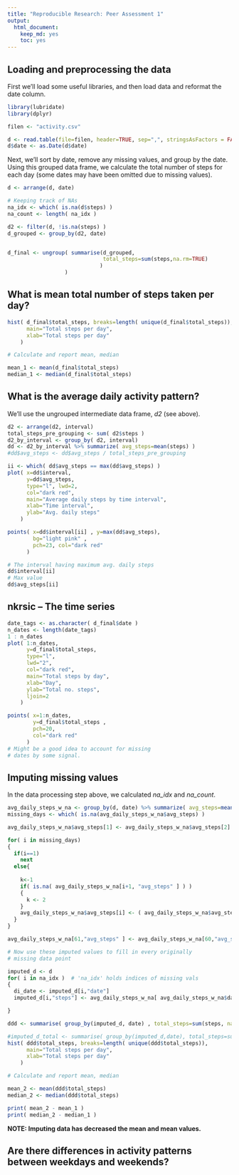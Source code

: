 ```yaml
---
title: "Reproducible Research: Peer Assessment 1"
output: 
  html_document:
    keep_md: yes
    toc: yes
---
```



## Loading and preprocessing the data

First we'll load some useful libraries, and then load data and
reformat the date column. 

```r
library(lubridate)
library(dplyr)

filen <- "activity.csv"

d <- read.table(file=filen, header=TRUE, sep=",", stringsAsFactors = FALSE)
d$date <- as.Date(d$date)
```
Next, we'll sort by date, remove any missing values, and group by the date. 
Using this grouped data frame, we calculate the total number of steps for 
each day (some dates may have been omitted due to missing values). 

```r
d <- arrange(d, date)

# Keeping track of NAs
na_idx <- which( is.na(d$steps) )
na_count <- length( na_idx )

d2 <- filter(d, !is.na(steps) )
d_grouped <- group_by(d2, date)


d_final <- ungroup( summarise(d_grouped, 
                              total_steps=sum(steps,na.rm=TRUE)
                             )
                  )
```

## What is mean total number of steps taken per day?

```r
hist( d_final$total_steps, breaks=length( unique(d_final$total_steps)),
      main="Total steps per day", 
      xlab="Total steps per day"
    )

# Calculate and report mean, median

mean_1 <- mean(d_final$total_steps)
median_1 <- median(d_final$total_steps)

```

## What is the average daily activity pattern?

We'll use the ungrouped intermediate data frame, _d2_ (see above).

```r
d2 <- arrange(d2, interval)
total_steps_pre_grouping <- sum( d2$steps )
d2_by_interval <- group_by( d2, interval)
dd <- d2_by_interval %>% summarize( avg_steps=mean(steps) )
#dd$avg_steps <- dd$avg_steps / total_steps_pre_grouping 

ii <- which( dd$avg_steps == max(dd$avg_steps) )
plot( x=dd$interval, 
      y=dd$avg_steps, 
      type="l", lwd=2, 
      col="dark red",
      main="Average daily steps by time interval", 
      xlab="Time interval", 
      ylab="Avg. daily steps"
    )

points( x=dd$interval[ii] , y=max(dd$avg_steps), 
        bg="light pink" ,
        pch=23, col="dark red" 
      )

# The interval having maximum avg. daily steps
dd$interval[ii]
# Max value
dd$avg_steps[ii]
```

## nkrsic -- The time series

```r
date_tags <- as.character( d_final$date )
n_dates <- length(date_tags)
1 : n_dates
plot( 1:n_dates, 
      y=d_final$total_steps, 
      type="l", 
      lwd="2", 
      col="dark red", 
      main="Total steps by day",
      xlab="Day",
      ylab="Total no. steps", 
      ljoin=2
    )

points( x=1:n_dates, 
        y=d_final$total_steps , 
        pch=20,
        col="dark red"
      )    
# Might be a good idea to account for missing
# dates by some signal. 
```


## Imputing missing values

In the data processing step above, we calculated _na_idx_ and _na_count_.

```r

avg_daily_steps_w_na <- group_by(d, date) %>% summarize( avg_steps=mean(steps, na.rm=FALSE) )
missing_days <- which( is.na(avg_daily_steps_w_na$avg_steps) )

avg_daily_steps_w_na$avg_steps[1] <- avg_daily_steps_w_na$avg_steps[2]

for( i in missing_days)
{
  if(i==1)
    next
  else{
    
    k<-1
    if( is.na( avg_daily_steps_w_na[i+1, "avg_steps" ] ) )
    {
      k <- 2
    }      
    avg_daily_steps_w_na$avg_steps[i] <- ( avg_daily_steps_w_na$avg_steps[i+k] +                                                          avg_daily_steps_w_na$avg_steps[i-1] ) / 2
  }
}  

avg_daily_steps_w_na[61,"avg_steps" ] <- avg_daily_steps_w_na[60,"avg_steps" ]

# Now use these imputed values to fill in every originally 
# missing data point

imputed_d <- d
for( i in na_idx )  # 'na_idx' holds indices of missing vals
{
  di_date <- imputed_d[i,"date"]
  imputed_d[i,"steps"] <- avg_daily_steps_w_na[ avg_daily_steps_w_na$date == di_date ,"avg_steps" ] 

}  

ddd <- summarise( group_by(imputed_d, date) , total_steps=sum(steps, na.rm=FALSE) )

#imputed_d_total <- summarise( group_by(imputed_d,date), total_steps=sum(steps))
hist( ddd$total_steps, breaks=length( unique(ddd$total_steps)),
      main="Total steps per day", 
      xlab="Total steps per day"
    )

# Calculate and report mean, median

mean_2 <- mean(ddd$total_steps)
median_2 <- median(ddd$total_steps)

print( mean_2 - mean_1 )
print( median_2 - median_1 )

```

**NOTE: Imputing data has decreased the mean and mean values.**

## Are there differences in activity patterns between weekdays and weekends?

